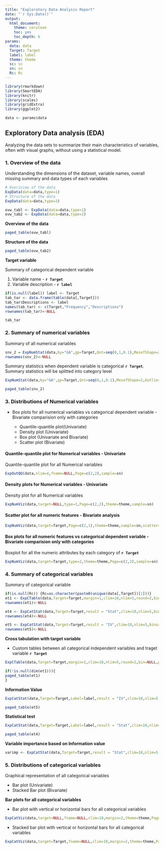 ---
title: "Exploratory Data Analysis Report"
date: "`r Sys.Date()`"
output:
  html_document: 
    theme: cerulean
    toc: yes
    toc_depth: 6
params:
  data: data
  Target: Target
  label: label
  theme: theme
  sc: sc
  sn: sn
  Rc: Rc
---
  
```{r setup, include=FALSE}
library(rmarkdown)
library(SmartEDA)
library(knitr)
library(scales)
library(gridExtra)
library(ggplot2)

data <- params$data

```
  
## Exploratory Data analysis (EDA)
Analyzing the data sets to summarize their main characteristics of variables, often with visual graphs, without using a statistical model. 

### 1. Overview of the data
Understanding the dimensions of the dataset, variable names, overall missing summary and data types of each variables

```{r od_1,warning=FALSE,eval=F,include=T}
# Overiview of the data
ExpData(data=data,type=1)
# Structure of the data
ExpData(data=data,type=2)
```

```{r od_2,warning=FALSE,eval=T,include=F}
ovw_tabl <- ExpData(data=data,type=1)
ovw_tab2 <- ExpData(data=data,type=2)
```

**Overview of the data**
```{r od_3,warning=FALSE,eval=T,render=ovw_tabl,echo=F}
paged_table(ovw_tabl)
```

**Structure of the data**
```{r od_32,warning=FALSE,eval=T,render=ovw_tab2,echo=F}
paged_table(ovw_tab2)
```

**Target variable**

Summary of categorical dependent variable

  1. Variable name - **`r Target `**
  2. Variable description - **`r label `**

```{r dd,warning=FALSE,eval=T,include=F}
if(is.null(label)) label <- Target
tab_tar <- data.frame(table(data[,Target]))
tab_tar$Descriptions <- label
names(tab_tar) <- c(Target,"Frequency","Descriptions")
rownames(tab_tar)<-NULL
```

```{r dv-r,warning=FALSE,eval=T,render=tab_tar,echo=F}
tab_tar
```

### 2. Summary of numerical variables

Summary of all numerical variables 

```{r snv_all,warning=FALSE,eval=T,include=F}
snv_2 = ExpNumStat(data,by="GA",gp=Target,Qnt=seq(0,1,0.1),MesofShape=2,Outlier=TRUE,round=2)
rownames(snv_2)<-NULL
```

Summary statistics when dependent variable is categorical **`r Target `**. Summary statistics will be splitted into category level

```{r snv_2, warning=FALSE,eval=F,include=T}
ExpNumStat(data,by="GA",gp=Target,Qnt=seq(0,1,0.1),MesofShape=2,Outlier=TRUE,round=2)
```

```{r snv_2.1,warning=FALSE,eval=T,render=snv_2,echo=F}
paged_table(snv_2)
```

### 3. Distributions of Numerical variables

* Box plots for all numerical variables vs categorical dependent variable - Bivariate comparision only with categories

  * Quantile-quantile plot(Univariate)
  * Density plot (Univariate)
  * Box plot (Univariate and Bivariate)
  * Scatter plot (Bivariate)

#### Quantile-quantile plot for Numerical variables - Univariate  
Quantile-quantile plot for all Numerical variables

```{r snv2_new,warning=FALSE,eval=T,include=T,fig.align='center',fig.height=10,fig.width=10}
ExpOutQQ(data,nlim=4,fname=NULL,Page=c(2,2),sample=sn)
```
      
#### Density plots for Numerical variables - Univariate
Density plot for all Numerical variables

```{r snv2,warning=FALSE,eval=T,include=T,fig.align='center',fig.height=10,fig.width=10}
ExpNumViz(data,target=NULL,type=1,Page=c(2,2),theme=theme,sample=sn)
```

#### Scatter plot for all numeric features - Bivariate analysis

```{r snv4223,warning=FALSE,eval=T,include=T,fig.align='center',fig.height=10,fig.width=10}
ExpNumViz(data,target=Target,Page=c(2,1),theme=theme,sample=sn,scatter=TRUE)
```

#### Box plots for all numeric features vs categorical dependent variable - Bivariate comparision only with categories
Boxplot for all the numeric attributes by each category of **`r Target `**

```{r snv4,warning=FALSE,eval=T,include=T,fig.align='center',fig.height=10,fig.width=10}
ExpNumViz(data,target=Target,type=2,theme=theme,Page=c(2,2),sample=sn)
```

### 4. Summary of categorical variables
Summary of categorical variable

```{r eda_4, eval=T,include=F}
if(is.null(Rc)) {Rc=as.character(paste0(unique(data[,Target])[1]))}
et1 <- ExpCTable(data,Target=Target,margin=1,clim=10,nlim=5,round=2,bin=NULL,per=F)
rownames(et1)<-NULL

et4 <- ExpCatStat(data,Target=Target,result = "Stat",clim=10,nlim=5,bins=10,Pclass=Rc,plot=FALSE,top=20,Round=2)
rownames(et4)<-NULL

et5 <- ExpCatStat(data,Target=Target,result = "IV",clim=10,nlim=5,bins=10,Pclass=Rc,plot=FALSE,top=20,Round=2)
rownames(et5)<-NULL
```

**Cross tabulation with target variable**

  * Custom tables between all categorical independent variables and traget variable **`r Target `** 

```{r e4.1, warning=FALSE,eval=F,include=T}
ExpCTable(data,Target=Target,margin=1,clim=10,nlim=5,round=2,bin=NULL,per=F)
```

```{r e4.1.1,warning=FALSE,eval=T,render=et1,echo=F}
if(!is.null(dim(et1))){
paged_table(et1)  
}

```

**Information Value**

```{r e4.2, warning=FALSE,eval=F,include=T}
ExpCatStat(data,Target=Target,Label=label,result = "IV",clim=10,nlim=5,Pclass=Rc)

```

```{r e4.21,warning=FALSE,eval=T,render=et5,echo=F}
paged_table(et5)
```

**Statistical test**
```{r e4.3, warning=FALSE,eval=F,include=T}
ExpCatStat(data,Target=Target,Label=label,result = "Stat",clim=10,nlim=5,Pclass=Rc)
```

```{r e4.31,warning=FALSE,eval=T,render=et4,echo=F}
paged_table(et4)
```

**Variable importance based on Information value**

```{r ed3.91,warning=FALSE,eval=T,fig.align='center',fig.height=7,fig.width=7}
varimp <- ExpCatStat(data,Target=Target,result = "Stat",clim=10,nlim=5,Pclass=Rc,bins=10,plot=TRUE,top=30,Round=2)
```

### 5. Distributions of categorical variables
Graphical representation of all categorical variables

  * Bar plot (Univariate)
  * Stacked Bar plot (Bivariate)

**Bar plots for all categorical variables**

  * Bar plot with vertical or horizontal bars for all categorical variables 

```{r bp1,warning=FALSE,eval=T,include=T,fig.align='center',fig.height=10,fig.width=10}
ExpCatViz(data,target=NULL,fname=NULL,clim=10,margin=2,theme=theme,Page = c(2,1),sample=sc)
```

  * Stacked bar plot with vertical or horizontal bars for all categorical variables 

```{r bp2,warning=FALSE,eval=T,include=T,fig.align='center',fig.height=10,fig.width=10}
ExpCatViz(data,target=Target,fname=NULL,clim=10,margin=2,theme=theme,Page = c(2,1),sample=sc)
```
